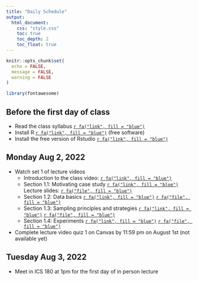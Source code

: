 ---
title: "Daily Schedule"
output: 
  html_document:
    css: "style.css"
    toc: true
    toc_depth: 2
    toc_float: true
---

```{r setup, include=FALSE}
knitr::opts_chunk$set(
  echo = FALSE,
  message = FALSE,
  warning = FALSE
)

library(fontawesome)
```

## Before the first day of class 

- Read the class syllabus [`r fa("link", fill = "blue")`](https://catalinamedina.github.io/uci-stats7-su22-website/syllabus.html)
- Install R [`r fa("link", fill = "blue")`](https://www.r-project.org/) (free software)
- Install the free version of Rstudio [`r fa("link", fill = "blue")`](https://www.rstudio.com/)

## Monday Aug 2, 2022  

- Watch set 1 of lecture videos
    - Introduction to the class video: [`r fa("link", fill = "blue")`](https://uci.zoom.us/rec/share/iEzan4P2GVBIK4rEa2LtOLH1fe9KaDx3zsovVnalo_mfIUoHGnZZulOkBsW-ZlTR.VXePD4F_vhRPVsgU?startTime=1659214374000)
    - Section 1.1: Motivating case study [`r fa("link", fill = "blue")`](https://uci.zoom.us/rec/share/oD5hLVonR3CZ92t8D9zmJJF1qfLshfCnHsL0-_-qvOloMS1s3rohD9TMg32EfXyF.DBGfPottko6zeJyR?startTime=1659204319000) Lecture slides: [`r fa("file", fill = "blue")`](lecture-slides/lecture1-section1.1-case-study.pdf)
    - Section 1.2: Data basics [`r fa("link", fill = "blue")`](https://uci.zoom.us/rec/share/LfwhN6yTv7-nOE0cIAUx4vZoFyeK5joam7mQnOk6QGyZVGqF47625j9HUtJu2HWO.m9QSfwOlYGH0pzMb?startTime=1659218067000) [`r fa("file", fill = "blue")`](lecture-slides/lecture1-section1.2-data-basics.pdf)
    - Section 1.3: Sampling principles and strategies [`r fa("link", fill = "blue")`](https://uci.zoom.us/rec/share/8ez_7EOY5QoAxHlVcT-EffYubi-xg0R8Ebk7AiDHByWpaygZrSREJ0XFFuycelkr.ROp41PFoMRk7OaKo?startTime=1659226434000) [`r fa("file", fill = "blue")`](lecture-slides/lecture1-section1.3-sampling-principles-and-strategies.pdf)
    - Section 1.4: Experiments [`r fa("link", fill = "blue")`](https://uci.zoom.us/rec/share/3KQRxWLSiqBHGxL6TG9mMrmhj90gxQfo3iLRe3pIFOfWBVLHaCSYZue-AtxKZNDj.zbn4J4xUTTzUJzq-?startTime=1659228286000) [`r fa("file", fill = "blue")`](lecture-slides/lecture1-section1.4-experiments.pdf)
- Complete lecture video quiz 1 on Canvas by 11:59 pm on August 1st (not available yet)

## Tuesday Aug 3, 2022

- Meet in ICS 180 at 1pm for the first day of in person lecture